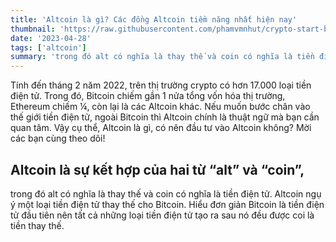 ```yaml
---
title: 'Altcoin là gì? Các đồng Altcoin tiềm năng nhất hiện nay'
thumbnail: 'https://raw.githubusercontent.com/phamvmnhut/crypto-start-blog-data/main/images/altcoin-la-gi.jpg'
date: '2023-04-28'
tags: ['altcoin']
summary: 'trong đó alt có nghĩa là thay thế và coin có nghĩa là tiền điện tử. Altcoin ngụ ý một loại tiền điện tử thay thế cho Bitcoin. Hiểu đơn giản Bitcoin là tiền điện tử đầu tiên nên tất cả những loại tiền điện tử tạo ra sau nó đều được coi là tiền thay thế.'
---
```


Tính đến tháng 2 năm 2022, trên thị trường crypto có hơn 17.000 loại tiền điện tử. Trong đó, Bitcoin chiếm gần 1 nửa tổng vốn hóa thị trường, Ethereum chiếm ¼, còn lại là các Altcoin khác. Nếu muốn bước chân vào thế giới tiền điện tử, ngoài Bitcoin thì Altcoin chính là thuật ngữ mà bạn cần quan tâm. Vậy cụ thể, Altcoin là gì, có nên đầu tư vào Altcoin không? Mời các bạn cùng theo dõi!

## Altcoin là sự kết hợp của hai từ “alt” và “coin”, 
trong đó alt có nghĩa là thay thế và coin có nghĩa là tiền điện tử. Altcoin ngụ ý một loại tiền điện tử thay thế cho Bitcoin. Hiểu đơn giản Bitcoin là tiền điện tử đầu tiên nên tất cả những loại tiền điện tử tạo ra sau nó đều được coi là tiền thay thế.

